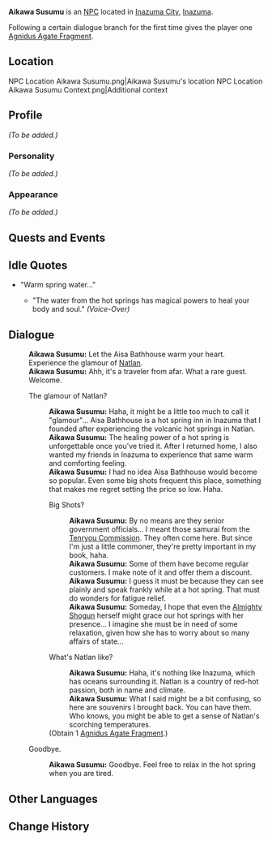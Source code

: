 {{Meta
<!-- Remove this template after adding the missing info -->
|missing_NPC_profile  = yes
}}
{{Character Infobox
|type             = NPC
|image            = NPC Aikawa Susumu.png
|realname         = 
|region           = Inazuma
|affiliation      = 
|title            = Owner of [[Aisa Bathhouse]]
|voiceEN          = 
|voiceCN          = 
|voiceJP          = 
|dialoguereward   = {{card|Agnidus Agate Fragment|1}}
}}
'''Aikawa Susumu''' is an [[NPC]] located in [[Inazuma City]], [[Inazuma]].

Following a certain dialogue branch for the first time gives the player one [[Agnidus Agate Fragment]].

==Location==
<gallery hideaddbutton="true" captionalign="center">
NPC Location Aikawa Susumu.png|Aikawa Susumu's location
NPC Location Aikawa Susumu Context.png|Additional context
</gallery>

==Profile==
''(To be added.)''

===Personality===
''(To be added.)''

===Appearance===
''(To be added.)''

==Quests and Events==
{{Quest Appearances}}

==Idle Quotes==
*"Warm spring water..."
**{{A|VO Aikawa Susumu 01.ogg}} "The water from the hot springs has magical powers to heal your body and soul." ''(Voice-Over)''

==Dialogue==
{{Dialogue start}}
:'''Aikawa Susumu:''' Let the Aisa Bathhouse warm your heart. Experience the glamour of [[Natlan]].
:'''Aikawa Susumu:''' Ahh, it's a traveler from afar. What a rare guest. Welcome.
:{{DIcon}} The glamour of Natlan?
::'''Aikawa Susumu:''' Haha, it might be a little too much to call it "glamour"... Aisa Bathhouse is a hot spring inn in Inazuma that I founded after experiencing the volcanic hot springs in Natlan.
::'''Aikawa Susumu:''' The healing power of a hot spring is unforgettable once you've tried it. After I returned home, I also wanted my friends in Inazuma to experience that same warm and comforting feeling.
::'''Aikawa Susumu:''' I had no idea Aisa Bathhouse would become so popular. Even some big shots frequent this place, something that makes me regret setting the price so low. Haha.
::{{DIcon}} Big Shots?
:::'''Aikawa Susumu:''' By no means are they senior government officials... I meant those samurai from the [[Tenryou Commission]]. They often come here. But since I'm just a little commoner, they're pretty important in my book, haha.
:::'''Aikawa Susumu:''' Some of them have become regular customers. I make note of it and offer them a discount.
:::'''Aikawa Susumu:''' I guess it must be because they can see plainly and speak frankly while at a hot spring. That must do wonders for fatigue relief.
:::'''Aikawa Susumu:''' Someday, I hope that even the [[Ei|Almighty Shogun]] herself might grace our hot springs with her presence... I imagine she must be in need of some relaxation, given how she has to worry about so many affairs of state...
::{{DIcon|Reward}} What's Natlan like?
:::'''Aikawa Susumu:''' Haha, it's nothing like Inazuma, which has oceans surrounding it. Natlan is a country of red-hot passion, both in name and climate.
:::'''Aikawa Susumu:''' What I said might be a bit confusing, so here are souvenirs I brought back. You can have them. Who knows, you might be able to get a sense of Natlan's scorching temperatures.
::;(Obtain 1 [[Agnidus Agate Fragment]].)
:{{DIcon}} Goodbye.
::'''Aikawa Susumu:''' Goodbye. Feel free to relax in the hot spring when you are tired.
{{Dialogue end}}

==Other Languages==
{{Other Languages|default_hidden = 1
|en      = Aikawa Susumu
|zhs     = 蓝川丞
|zhs_rm  = Lánchuān Chéng
|zht     = 藍川丞
|zht_rm  = Lánchuān Chéng
|ja      = {{Rubi|藍|あい|川|かわ|丞|すすむ}}
|ja_rm   = Aikawa Susumu
|ko      = 아이카와 스스무
|ko_rm   = 
|es      = Aikawa Susumu
|fr      = Aikawa Susumu
|ru      = Айкава Сусуму
|th      = Aikawa Susumu
|vi      = Aikawa Susumu
|de      = Aikawa Susumu
|id      = Aikawa Susumu
|pt      = Aikawa Susumu
}}

==Change History==
{{Change History|2.0}}
<!--
==References==
{{Reflist}}-->